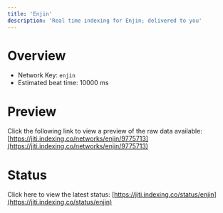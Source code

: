```yaml
---
title: 'Enjin'
description: 'Real time indexing for Enjin; delivered to you'
---
```


# Overview
- Network Key: `enjin`
- Estimated beat time: 10000 ms

# Preview
Click the following link to view a preview of the raw data available: [https://jiti.indexing.co/networks/enjin/9775713](https://jiti.indexing.co/networks/enjin/9775713)

# Status
Click here to view the latest status: [https://jiti.indexing.co/status/enjin](https://jiti.indexing.co/status/enjin)
